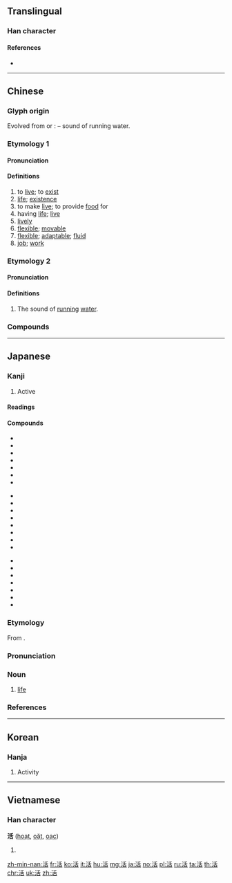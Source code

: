 {{character info/new}}
{{also|话|㓉}}
==Translingual==
{{stroke order|strokes=9}}

===Han character===
{{Han char|rn=85|rad=水|as=06|sn=9|four=32164|canj=EHJR|ids=⿰氵舌}}

====References====
* {{Han ref|kx=0622.180|dkj=17423|dj=1018.160|hdz=31609.020|uh=6D3B|ud=27963|bh=ACA1|bd=44193}}

----

==Chinese==
{{zh-forms|alt=㓉,𣿛,𣴠,𦕾,𣸅,𣽅}}

===Glyph origin===
Evolved from {{och-l|𣴠}} or {{och-l|𣿛}}: {{Han compound|水|alt1=氵|t1=water|栝|alt2=𠯑|c1=s|c2=p|ls=psc}} – sound of running water.

===Etymology 1===

====Pronunciation====
{{zh-pron
|m=huó
|c=wut6
|h=pfs=fa̍t
|md=uăk
|mn=oa̍h/hoa̍t
|mn_note=oa̍h - vernacular, hoa̍t - literary
|w=5hhueq
|mc=y
|oc=y
|cat=v,n,a,adv
}}

====Definitions====
{{zh-hanzi}}

# to [[live]]; to [[exist]]
# [[life]]; [[existence]]
# to make [[live]]; to provide [[food]] for
# having [[life]]; [[live]]
# [[lively]]
# [[flexible]]; [[movable]]
# [[flexible]]; [[adaptable]]; [[fluid]]
# [[job]]; [[work]]

===Etymology 2===

====Pronunciation====
{{zh-pron
|m=kuò
|c=kut3
|h=pfs=
|md=
|mn=
|w=
|dial=n
|mc=y
|oc=y
|cat=n
}}

====Definitions====
{{zh-hanzi}}

# The sound of [[running]] [[water]].

===Compounds===
{{zh-der|七死八活|上活|不快活|不死不活|不知死活|不管死活|不顧死活|乞活|休閒活動|你死我活|借茶活捉|做活|做生活|偷活|偷生苟活|全活|出活|力氣活|半死不活|半死半活|吃生活|四清六活|圓活|地質活動|夜活|天真活潑|存活|存活率|守活寡|家活|尋死覓活|工業活動|巴家做活|幹家做活|幹活|康樂活動|廣告活動|強死強活|復活|復活節|心活|心活面軟|忙活|快活|快活三|快活林|性生活|成活|戶外活動|扛活|扛長活|拿手絕活|搞活|攛趕子活|攬活兒|放死放活|救活|敗部復活|文娛活動|新生活|木活字|歹生活|死中求活|死去活來|死告活央|死拉活拽|死模活漾|死活|死纏活纏|死聲活氣|死說活說|死追活追|水上活動|水活性|沒死活|泥活字|活人妻|活似真的|活佛|活便|活信|活像|活儲|活兒|活分|活剝生吞|活劇|活力|活動|活動中心|活動分子|活動卡通|活動房屋|活動目標|活動看板|活化|活化石|活化能|活化部位|活受罪|活口|活口米|活句|活命|活喇喇|活地獄|活埋|活埋人|活報劇|活塞|活太歲|活契|活套|活套頭|活字|活字典|活字本|活字版|活存|活學活用|活守寡|活寡|活寶|活寶貝|活局子|活廠經營|活性|活性疫苗|活性碳|活性菌|活扣兒|活捉|活捉王魁|活撮|活支|活支剌|活教材|活斷層|活會|活期|活期存款|活期放款|活棋|活機|活死人|活水|活水源流|活法|活泛|活活|活活潑潑|活淘氣|活潑|活火|活火山|活現|活瓣|活生生|活用|活神仙|活神活現|活結|活絡|活脫|活腳|活色生香|活菩薩|活著|活落圈|活血|活血化瘀|活襯|活見鬼|活觀音|活計|活話|活該|活變|活路|活蹦亂跳|活躍|活達|活錢|活門|活門兒|活閃婆|活閻王|活靈活現|活靶子|活頁|活頁夾|活頁紙|活頁裝訂|活頭兒|活饑荒|活龍活現|濟公活佛|燒活|營活|物質生活|特賣活動|獨門絕活|生吞活剝|生擒活拿|生擒活捉|生活|生活品質|生活圈|生活型態|生活態度|生活教育|生活方式|生活水準|生活照|生活空間|生活習慣|生活費|生活資訊|生活輔導|生活領域|生龍活虎|社會活動|神氣活現|粗活|精神生活|細活|絕活|經濟活動|網上活動|繡活|羌活|耍活寶|耳軟心活|肺活量|自強活動|舒筋活血|花活|苟活|苦活兒|草間求活|莊稼活兒|藏活|藝文活動|要死要活|覓死尋活|討生活|課外活動|賣文為活|趕活兒|軟活|輕活|辭活|農活|過活|遛活|重活|銅活|鐵活|雙活|零活|靈活|風流快活|養家活口|養活|鮮活}}

----

==Japanese==

===Kanji===
{{ja-kanji|grade=2|rs=水06}}

# Active

====Readings====
{{ja-readings
|goon=[[がち]] (gachi) {{qualifier|non-[[w:Jōyō kanji|Jōyō]] reading}}
|kanon=[[かつ]] (katsu) < [[くわつ]] (kwatsu)
|kun=[[いきる]] (ikiru), [[よみがえる]] (yomigaeru)}}
{{attention|ja|historical form of goon reading (probably gwachi)}}

====Compounds====
{{top3}}
* {{ja-r|活火|かっか}}
* {{ja-r|活花|いけばな}}
* {{ja-r|活気|かっき}}
* {{ja-r|活況|かっきょう}}
* {{ja-r|活計|かっけい}}
* {{ja-r|活殺自在|かっさつじざい}}
* {{ja-r|活字|かつじ}}
{{mid3}}
* {{ja-r|活人剣|かつじんけん}}
* {{ja-r|活水|かっすい}}
* {{ja-r|活塞|かっそく|[[piston]]}}
* {{ja-r|活動|かつどう}}
* {{ja-r|活発|かっぱつ}}
* {{ja-r|活版|かっぱんん}}
* {{ja-r|活仏|かつぶつ}}
* {{ja-r|活物|かつぶつ}}
{{mid3}}
* {{ja-r|活用|かつよう}}
* {{ja-r|活力|かつりょく}}
* {{ja-r|活路|かつろ}}
* {{ja-r|活火山|かっかざん}}
* {{ja-r|生活|せいかつ}}
* {{ja-r|復活|ふっかつ}}
* {{ja-r|復活祭|ふっかつさい}}
{{bottom}}

{{ja-kanjitab|かつ|yomi=o}}

===Etymology===
From {{etyl|ltc|ja|sort=かつ}} {{m|zh|活|tr=hwat||to live}}.

===Pronunciation===
{{ja-pron|yomi=kanon|かつ|acc=1|acc_ref=DJR,NHK}}

===Noun===
{{ja-noun|かつ}}

# [[life]]

===References===
<references/>

----

==Korean==

===Hanja===
{{ko-hanja|hangeul=[[활]], [[괄]]|eumhun=|rv=hwal, gwal|mr=hwal, kwal|y=hwal, kwal}}

# Activity

----

==Vietnamese==

===Han character===
'''活''' ([[hoạt]], [[oặt]], [[oạc]])

# {{defn|lang=vi}}

[[zh-min-nan:活]]
[[fr:活]]
[[ko:活]]
[[it:活]]
[[hu:活]]
[[mg:活]]
[[ja:活]]
[[no:活]]
[[pl:活]]
[[ru:活]]
[[ta:活]]
[[th:活]]
[[chr:活]]
[[uk:活]]
[[zh:活]]